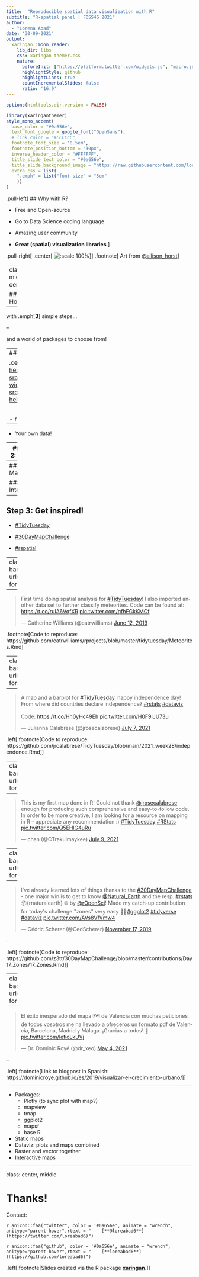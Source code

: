 ```yaml
---
title:  "Reproducible spatial data visualization with R"
subtitle: "R-spatial panel | FOSS4G 2021"  
author: 
  - "Lorena Abad"
date: '30-09-2021'
output:
  xaringan::moon_reader:
    lib_dir: libs
    css: xaringan-themer.css
    nature:
      beforeInit: ["https://platform.twitter.com/widgets.js", "macro.js"]
      highlightStyle: github
      highlightLines: true
      countIncrementalSlides: false
      ratio: '16:9'
---
```


```r
options(htmltools.dir.version = FALSE)
```

```r
library(xaringanthemer)
style_mono_accent(
  base_color = "#0a656e",
  text_font_google = google_font("OpenSans"), 
  # link_color = "#CCCCCC",
  footnote_font_size = '0.5em',
  footnote_position_bottom = "30px",
  inverse_header_color = "#FFFFFF",
  title_slide_text_color = "#0a656e",
  title_slide_background_image = "https://raw.githubusercontent.com/loreabad6/MapArt/master/out/buenos_aires.png",
  extra_css = list(
    ".emph" = list("font-size" = "5em"
    ))
)
```

.pull-left[
## Why with R?

- Free and Open-source

- Go to Data Science coding language

- Amazing user community

- **Great (spatial) visualization libraries**
]

.pull-right[
.center[
![:scale 100%](https://github.com/allisonhorst/stats-illustrations/raw/master/rstats-artwork/r_first_then.png)
]
]
.footnote[
Art from [@allison_horst](https://twitter.com/allison_horst)
]

---
class: middle, center

## How?

--

with .emph[**3**] simple steps...

--

and a world of packages to choose from!

---
## Step 1: Get some data!

.center[
<a href="https://docs.ropensci.org/rnaturalearth/"><img src="https://docs.ropensci.org/rnaturalearth/hexlogo.png" width="250px"; height="300px"/></a>
<a href="https://github.com/walkerke/tigris"><img src="https://raw.githubusercontent.com/walkerke/tigris/master/tools/readme/tigris_sticker.png" width="250px"; height="300px"/></a>
<a href="https://github.com/ropensci/osmdata"><img src="https://docs.ropensci.org/osmdata/reference/figures/osmhex.png" width="250px"; height="300px"/></a>
]

<br> 

- rnaturalearth
- tigris
- osmdata 
--

- Your own data!

---
## Step 2: Map it!

### Static

Resource to get you started: [Geocomputation with R](https://geocompr.robinlovelace.net/adv-map.html)

---
## Step 2: Map it!

### Interactive


---
## Step 3: Get inspired!

- [#TidyTuesday](https://twitter.com/search?q=%23tidytuesday)

- [#30DayMapChallenge](https://twitter.com/search?q=%2330daymapchallenge)

- [#rspatial](https://twitter.com/search?q=%23rspatial&f=image)

---
class: center, top, inverse
background-size: cover
background-image: url(https://pbs.twimg.com/media/D84rFI5UcAE0oKz?format=jpg&name=large)

--

<blockquote class="twitter-tweet"><p lang="en" dir="ltr">First time doing spatial analysis for <a href="https://twitter.com/hashtag/TidyTuesday?src=hash&amp;ref_src=twsrc%5Etfw">#TidyTuesday</a>! I also imported another data set to further classify meteorites. Code can be found at: <a href="https://t.co/ruIA6VqfXR">https://t.co/ruIA6VqfXR</a> <a href="https://t.co/qfhFGkKMCf">pic.twitter.com/qfhFGkKMCf</a></p>&mdash; Catherine Williams (@catrwilliams) <a href="https://twitter.com/catrwilliams/status/1138895137331748865?ref_src=twsrc%5Etfw">June 12, 2019</a></blockquote> <script async src="https://platform.twitter.com/widgets.js" charset="utf-8"></script>

.footnote[Code to reproduce: https://github.com/catrwilliams/rprojects/blob/master/tidytuesday/Meteorites.Rmd]

---
class: center, top, inverse
background-size: cover
background-image: url(https://pbs.twimg.com/media/E5ptXpMWUAczrR5?format=jpg&name=4096x4096)

--

<blockquote class="twitter-tweet"><p lang="en" dir="ltr">A map and a barplot for <a href="https://twitter.com/hashtag/TidyTuesday?src=hash&amp;ref_src=twsrc%5Etfw">#TidyTuesday</a>, happy independence day! From where did countries declare independence? <a href="https://twitter.com/hashtag/rstats?src=hash&amp;ref_src=twsrc%5Etfw">#rstats</a> <a href="https://twitter.com/hashtag/dataviz?src=hash&amp;ref_src=twsrc%5Etfw">#dataviz</a><br><br>Code: <a href="https://t.co/Hh0yHc49Eh">https://t.co/Hh0yHc49Eh</a> <a href="https://t.co/H0F9lJU73u">pic.twitter.com/H0F9lJU73u</a></p>&mdash; Julianna Calabrese (@jrosecalabrese) <a href="https://twitter.com/jrosecalabrese/status/1412562195636969474?ref_src=twsrc%5Etfw">July 7, 2021</a></blockquote> <script async src="https://platform.twitter.com/widgets.js" charset="utf-8"></script>

.left[.footnote[Code to reproduce: https://github.com/jrcalabrese/TidyTuesday/blob/main/2021_week28/independence.Rmd]]

---
class: center, top, inverse
background-size: cover
background-image: url(https://pbs.twimg.com/media/E51SYVUVcAcxd2A?format=jpg&name=4096x4096)

--

<blockquote class="twitter-tweet"><p lang="en" dir="ltr">This is my first map done in R! Could not thank <a href="https://twitter.com/jrosecalabrese?ref_src=twsrc%5Etfw">@jrosecalabrese</a> enough for producing such comprehensive and easy-to-follow code. In order to be more creative, I am looking for a resource on mapping in R -- appreciate any recommendation :) <a href="https://twitter.com/hashtag/TidyTuesday?src=hash&amp;ref_src=twsrc%5Etfw">#TidyTuesday</a> <a href="https://twitter.com/hashtag/RStats?src=hash&amp;ref_src=twsrc%5Etfw">#RStats</a> <a href="https://t.co/Q5EHlG4uRu">pic.twitter.com/Q5EHlG4uRu</a></p>&mdash; chan (@CTrakulmaykee) <a href="https://twitter.com/CTrakulmaykee/status/1413376512229658631?ref_src=twsrc%5Etfw">July 9, 2021</a></blockquote> <script async src="https://platform.twitter.com/widgets.js" charset="utf-8"></script>


---
class: center, top, inverse
background-size: cover
background-image: url(https://pbs.twimg.com/media/EJmC7qYXUAAK61b?format=jpg&name=4096x4096)

--

<blockquote class="twitter-tweet"><p lang="en" dir="ltr">I&#39;ve already learned lots of things thanks to the <a href="https://twitter.com/hashtag/30DayMapChallenge?src=hash&amp;ref_src=twsrc%5Etfw">#30DayMapChallenge</a> - one major win is to get to know <a href="https://twitter.com/Natural_Earth?ref_src=twsrc%5Etfw">@Natural_Earth</a> and the resp. <a href="https://twitter.com/hashtag/rstats?src=hash&amp;ref_src=twsrc%5Etfw">#rstats</a>📦{rnaturalearth} 🌐 by <a href="https://twitter.com/rOpenSci?ref_src=twsrc%5Etfw">@rOpenSci</a>! Made my catch-up contribution for today&#39;s challenge &quot;zones&quot; very easy 🦸‍♂️<a href="https://twitter.com/hashtag/ggplot2?src=hash&amp;ref_src=twsrc%5Etfw">#ggplot2</a> <a href="https://twitter.com/hashtag/tidyverse?src=hash&amp;ref_src=twsrc%5Etfw">#tidyverse</a> <a href="https://twitter.com/hashtag/dataviz?src=hash&amp;ref_src=twsrc%5Etfw">#dataviz</a> <a href="https://t.co/AVs8VfVmw4">pic.twitter.com/AVs8VfVmw4</a></p>&mdash; Cédric Scherer (@CedScherer) <a href="https://twitter.com/CedScherer/status/1196131149074063361?ref_src=twsrc%5Etfw">November 17, 2019</a></blockquote> <script async src="https://platform.twitter.com/widgets.js" charset="utf-8"></script>

--

.left[.footnote[Code to reproduce: https://github.com/z3tt/30DayMapChallenge/blob/master/contributions/Day17_Zones/17_Zones.Rmd]]

---
class: center, top, inverse
background-size: cover
background-image: url(https://pbs.twimg.com/media/E0jJA1tXEAopQvt?format=jpg&name=4096x4096)

--

<blockquote class="twitter-tweet"><p lang="es" dir="ltr">El éxito inesperado del mapa 🗺️ de Valencia con muchas peticiones de todos vosotros me ha llevado a ofreceros un formato pdf de Valencia, Barcelona, Madrid y Málaga. ¡Gracias a todos! 🤩 <a href="https://t.co/IetioLkUVj">pic.twitter.com/IetioLkUVj</a></p>&mdash; Dr. Dominic Royé (@dr_xeo) <a href="https://twitter.com/dr_xeo/status/1389584111392669699?ref_src=twsrc%5Etfw">May 4, 2021</a></blockquote> <script async src="https://platform.twitter.com/widgets.js" charset="utf-8"></script>

--

.left[.footnote[Link to blogpost in Spanish: https://dominicroye.github.io/es/2019/visualizar-el-crecimiento-urbano/]]

---

- Packages:
  - Plotly (to sync plot with map?)
  - mapview
  - tmap
  - ggplot2
  - mapsf
  - base R
- Static maps
- Dataviz: plots and maps combined
- Raster and vector together
- Interactive maps
  
---

class: center, middle

# Thanks!

Contact:

`r anicon::faa("twitter", color = '#0a656e', animate = "wrench", anitype="parent-hover",rtext = "    [**@loreabad6**](https://twitter.com/loreabad6)") `

`r anicon::faa("github", color = '#0a656e', animate = "wrench", anitype="parent-hover",rtext = "    [**loreabad6**](https://github.com/loreabad6)") `

.left[.footnote[Slides created via the R package [**xaringan**](https://github.com/yihui/xaringan).]]


